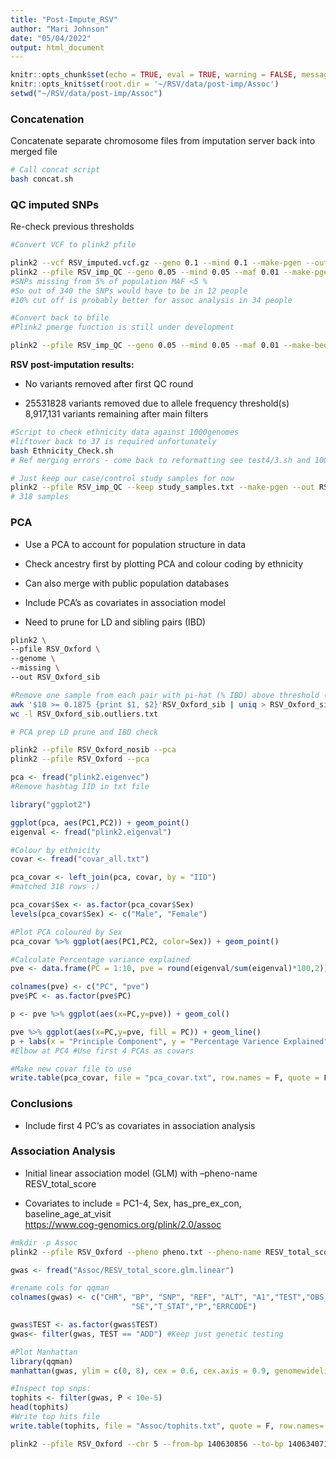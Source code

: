```yaml
---
title: "Post-Impute_RSV"
author: "Mari Johnson"
date: "05/04/2022"
output: html_document
---
```


```r
knitr::opts_chunk$set(echo = TRUE, eval = TRUE, warning = FALSE, message = FALSE)
knitr::opts_knit$set(root.dir = '~/RSV/data/post-imp/Assoc')
setwd("~/RSV/data/post-imp/Assoc")
```

### Concatenation

Concatenate separate chromosome files from imputation server back into merged file

```bash
# Call concat script
bash concat.sh
```

### QC imputed SNPs

Re-check previous thresholds

```bash

#Convert VCF to plink2 pfile

plink2 --vcf RSV_imputed.vcf.gz --geno 0.1 --mind 0.1 --make-pgen --out RSV_imp_QC
plink2 --pfile RSV_imp_QC --geno 0.05 --mind 0.05 --maf 0.01 --make-pgen --out RSV_imp_QC
#SNPs missing from 5% of population MAF <5 %
#So out of 340 the SNPs would have to be in 12 people
#10% cut off is probably better for assoc analysis in 34 people

#Convert back to bfile
#Plink2 pmerge function is still under development

plink2 --pfile RSV_imp_QC --geno 0.05 --mind 0.05 --maf 0.01 --make-bed --out RSV_imp_QC

```

**RSV post-imputation results:**

-   No variants removed after first QC round

-   25531828 variants removed due to allele frequency threshold(s)\
    8,917,131 variants remaining after main filters

```bash
#Script to check ethnicity data against 1000genomes
#liftover back to 37 is required unfortunately
bash Ethnicity_Check.sh
# Ref merging errors - come back to reformatting see test4/3.sh and 1000g and ref_cleaning scripts
```

```bash
# Just keep our case/control study samples for now
plink2 --pfile RSV_imp_QC --keep study_samples.txt --make-pgen --out RSV_Oxford
# 318 samples
```

### PCA

-   Use a PCA to account for population structure in data

-   Check ancestry first by plotting PCA and colour coding by ethnicity

-   Can also merge with public population databases

-   Include PCA's as covariates in association model

-   Need to prune for LD and sibling pairs (IBD)


```bash

plink2 \
--pfile RSV_Oxford \
--genome \
--missing \
--out RSV_Oxford_sib

#Remove one sample from each pair with pi-hat (% IBD) above threshold (0.1875 below):
awk '$10 >= 0.1875 {print $1, $2}'RSV_Oxford_sib | uniq > RSV_Oxford_sib.outliers.txt 
wc -l RSV_Oxford_sib.outliers.txt


```


```bash
# PCA prep LD prune and IBD check

plink2 --pfile RSV_Oxford_nosib --pca 
plink2 --pfile RSV_Oxford --pca 
```

```r
pca <- fread("plink2.eigenvec")
#Remove hashtag IID in txt file

library("ggplot2")

ggplot(pca, aes(PC1,PC2)) + geom_point()
eigenval <- fread("plink2.eigenval")

#Colour by ethnicity
covar <- fread("covar_all.txt") 

pca_covar <- left_join(pca, covar, by = "IID")
#matched 318 rows :)

pca_covar$Sex <- as.factor(pca_covar$Sex)
levels(pca_covar$Sex) <- c("Male", "Female")

#Plot PCA coloured by Sex
pca_covar %>% ggplot(aes(PC1,PC2, color=Sex)) + geom_point()

#Calculate Percentage variance explained
pve <- data.frame(PC = 1:10, pve = round(eigenval/sum(eigenval)*100,2))

colnames(pve) <- c("PC", "pve")
pve$PC <- as.factor(pve$PC)

p <- pve %>% ggplot(aes(x=PC,y=pve)) + geom_col()

pve %>% ggplot(aes(x=PC,y=pve, fill = PC)) + geom_line()
p + labs(x = "Principle Component", y = "Percentage Varience Explained")
#Elbow at PC4 #Use first 4 PCAs as covars 

#Make new covar file to use
write.table(pca_covar, file = "pca_covar.txt", row.names = F, quote = F, sep = "\t")
```

### Conclusions

-   Include first 4 PC's as covariates in association analysis

### Association Analysis

-   Initial linear association model (GLM) with --pheno-name RESV_total_score

-   Covariates to include = PC1-4, Sex, has_pre_ex_con, baseline_age_at_visit\
    <https://www.cog-genomics.org/plink/2.0/assoc>

```bash
#mkdir -p Assoc
plink2 --pfile RSV_Oxford --pheno pheno.txt --pheno-name RESV_total_score --covar covar.txt --covar-name Sex, PC1, PC2, PC3, PC4, has_pre_ex_con, baseline_age_at_visit --covar-variance-standardize --glm --out Assoc/
```

```r

gwas <- fread("Assoc/RESV_total_score.glm.linear")

#rename cols for qqman
colnames(gwas) <- c("CHR", "BP", "SNP", "REF", "ALT", "A1","TEST","OBS_CT","BETA",        
                           "SE","T_STAT","P","ERRCODE")

gwas$TEST <- as.factor(gwas$TEST)
gwas<- filter(gwas, TEST == "ADD") #Keep just genetic testing

#Plot Manhattan
library(qqman)
manhattan(gwas, ylim = c(0, 8), cex = 0.6, cex.axis = 0.9, genomewideline = F, col = c("mediumseagreen", "darkolivegreen4"))

#Inspect top snps:
tophits <- filter(gwas, P < 10e-5)
head(tophits)
#Write top hits file 
write.table(tophits, file = "Assoc/tophits.txt", quote = F, row.names= F, sep = "\t")
```

```bash
plink2 --pfile RSV_Oxford --chr 5 --from-bp 140630856 --to-bp 140634071 --pheno pheno.txt --pheno-name RESV_total_score --covar covar.txt --covar-name Sex, PC1, PC2, PC3, PC4, has_pre_ex_con, baseline_age_at_visit --covar-variance-standardize --glm --out CD14_
```

```r

```
